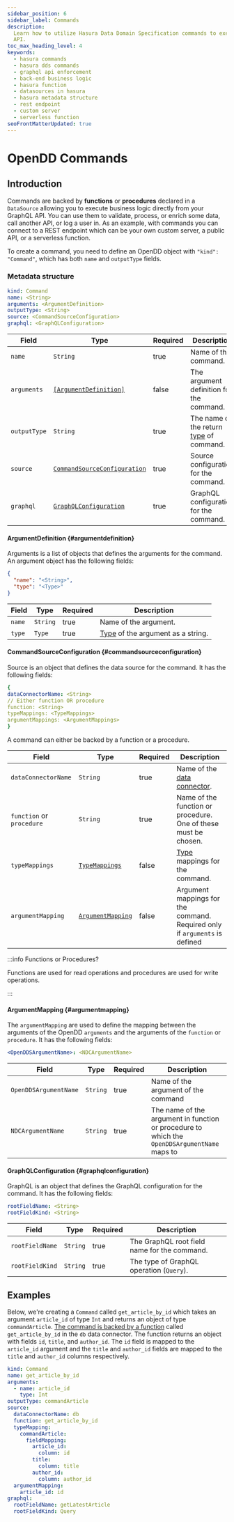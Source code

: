 ```yaml
---
sidebar_position: 6
sidebar_label: Commands
description:
  Learn how to utilize Hasura Data Domain Specification commands to execute business logic directly from your GraphQL
  API.
toc_max_heading_level: 4
keywords:
  - hasura commands
  - hasura dds commands
  - graphql api enforcement
  - back-end business logic
  - hasura function
  - datasources in hasura
  - hasura metadata structure
  - rest endpoint
  - custom server
  - serverless function
seoFrontMatterUpdated: true
---
```


# OpenDD Commands

## Introduction

Commands are backed by **functions** or **procedures** declared in a `DataSource` allowing you to execute business logic
directly from your GraphQL API. You can use them to validate, process, or enrich some data, call another API, or log a
user in. As an example, with commands you can connect to a REST endpoint which can be your own custom server, a public
API, or a serverless function.

To create a command, you need to define an OpenDD object with `"kind": "Command"`, which has both `name` and
`outputType` fields.

### Metadata structure

```yaml
kind: Command
name: <String>
arguments: <ArgumentDefinition>
outputType: <String>
source: <CommandSourceConfiguration>
graphql: <GraphQLConfiguration>
```

| Field        | Type                                                        | Required | Description                                            |
| ------------ | ----------------------------------------------------------- | -------- | ------------------------------------------------------ |
| `name`       | `String`                                                    | true     | Name of the command.                                   |
| `arguments`  | [`[ArgumentDefinition]`](#argumentdefinition)               | false    | The argument definition for the command.               |
| `outputType` | `String`                                                    | true     | The name of the return [type](./types.mdx) of command. |
| `source`     | [`CommandSourceConfiguration`](#commandsourceconfiguration) | true     | Source configuration for the command.                  |
| `graphql`    | [`GraphQLConfiguration`](#graphqlconfiguration)             | true     | GraphQL configuration for the command.                 |

#### ArgumentDefinition {#argumentdefinition}

Arguments is a list of objects that defines the arguments for the command. An argument object has the following fields:

```json
{
  "name": "<String>",
  "type": "<Type>"
}
```

| Field  | Type     | Required | Description                                      |
| ------ | -------- | -------- | ------------------------------------------------ |
| `name` | `String` | true     | Name of the argument.                            |
| `type` | `Type`   | true     | [Type](./types.mdx) of the argument as a string. |

#### CommandSourceConfiguration {#commandsourceconfiguration}

Source is an object that defines the data source for the command. It has the following fields:

```yaml
{
dataConnectorName: <String>
// Either function OR procedure
function: <String>
typeMappings: <TypeMappings>
argumentMappings: <ArgumentMappings>
}
```

A command can either be backed by a function or a procedure.

| Field                     | Type                                               | Required | Description                                                                |
| ------------------------- | -------------------------------------------------- | -------- | -------------------------------------------------------------------------- |
| `dataConnectorName`       | `String`                                           | true     | Name of the [data connector](./data-connectors.mdx).                       |
| `function` or `procedure` | `String`                                           | true     | Name of the function or procedure. One of these must be chosen.            |
| `typeMappings`            | [`TypeMappings`](./common-syntax.mdx#typemappings) | false    | [Type](./types.mdx) mappings for the command.                              |
| `argumentMapping`         | [`ArgumentMapping`](#argumentmapping)              | false    | Argument mappings for the command. Required only if `arguments` is defined |

:::info Functions or Procedures?

Functions are used for read operations and procedures are used for write operations.

:::

#### ArgumentMapping {#argumentmapping}

The `argumentMapping` are used to define the mapping between the arguments of the OpenDD `arguments` and the arguments
of the `function` or `procedure`. It has the following fields:

```yaml
<OpenDDSArgumentName>: <NDCArgumentName>
```

| Field                 | Type     | Required | Description                                                                                  |
| --------------------- | -------- | -------- | -------------------------------------------------------------------------------------------- |
| `OpenDDSArgumentName` | `String` | true     | Name of the argument of the command                                                          |
| `NDCArgumentName`     | `String` | true     | The name of the argument in function or procedure to which the `OpenDDSArgumentName` maps to |

#### GraphQLConfiguration {#graphqlconfiguration}

GraphQL is an object that defines the GraphQL configuration for the command. It has the following fields:

```yaml
rootFieldName: <String>
rootFieldKind: <String>
```

| Field           | Type     | Required | Description                                  |
| --------------- | -------- | -------- | -------------------------------------------- |
| `rootFieldName` | `String` | true     | The GraphQL root field name for the command. |
| `rootFieldKind` | `String` | true     | The type of GraphQL operation (`Query`).     |

## Examples

Below, we're creating a `Command` called `get_article_by_id` which takes an argument `article_id` of type `Int` and
returns an object of type `commandArticle`.
[The command is backed by a function](/data-domain-modeling/common-syntax.mdx/#typemappings) called `get_article_by_id`
in the `db` data connector. The function returns an object with fields `id`, `title`, and `author_id`. The `id` field is
mapped to the `article_id` argument and the `title` and `author_id` fields are mapped to the `title` and `author_id`
columns respectively.

```yaml
kind: Command
name: get_article_by_id
arguments:
  - name: article_id
    type: Int
outputType: commandArticle
source:
  dataConnectorName: db
  function: get_article_by_id
  typeMapping:
    commandArticle:
      fieldMapping:
        article_id:
          column: id
        title:
          column: title
        author_id:
          column: author_id
  argumentMapping:
    article_id: id
graphql:
  rootFieldName: getLatestArticle
  rootFieldKind: Query
```
